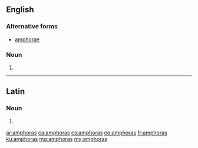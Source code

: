 ==English==

===Alternative forms===
* [[amphorae]]

===Noun===
{{head|en|plural}}

# {{plural of|amphora|lang=en}}

----

==Latin==

===Noun===
{{la-noun-form|amphorās}}

# {{inflection of|amphora||acc|p|lang=la}}

[[ar:amphoras]]
[[ca:amphoras]]
[[cs:amphoras]]
[[eo:amphoras]]
[[fr:amphoras]]
[[ku:amphoras]]
[[mg:amphoras]]
[[my:amphoras]]